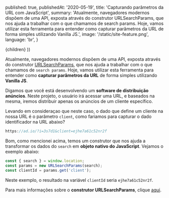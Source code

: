 
  published: true,
  publishedAt: '2020-05-19',
  title: 'Capturando parâmetros da URL com JavaScript',
  summary: 'Atualmente, navegadores modernos dispõem de uma API, exposta através do construtor URLSearchParams, que nos ajuda a trabalhar com o que chamamos de search params. Hoje, vamos utilizar esta ferramenta para entender como capturar parâmetros da URL de forma simples utilizando Vanilla JS.',
  image: '/static/site-feature.png',
  language: 'br',
}

  <BlogPost language={meta.language} path={router.pathname} meta={meta}>
    {children}
  </BlogPost>
))


Atualmente, navegadores modernos dispõem de uma API, exposta através do construtor [URLSearchParams](https://developer.mozilla.org/en-US/docs/Web/API/URLSearchParams/URLSearchParams), que nos ajuda a trabalhar com o que chamamos de `search params`. Hoje, vamos utilizar esta ferramenta para entender como **capturar parâmetros da URL** de forma simples utilizando **Vanilla JS**.

Digamos que você está desenvolvendo um **software de distribuição anúncios**. Neste projeto, o usuário irá acessar uma URL, e baseados na mesma, iremos distribuir apenas os anúncios de um cliente específico.

Levando em consideraçao que neste caso, o dado que define um cliente na nossa URL é o parâmetro `client`, como fariamos para capturar o dado identificador na URL abaixo?

```js
https://ad.io/?i=3s7d1&client=ejhe7a61c52nr2f
```

Bom, como mencionei acima, temos um construtor que nos ajuda a transformar os dados do `search` em **objeto nativo do JavaScript**. Vejamos o exemplo abaixo:

```js
const { search } = window.location;
const params = new URLSearchParams(search);
const clientId = params.get('client');
```

Neste exemplo, o resultado na variável `clientId` seria `ejhe7a61c52nr2f`. 

Para mais informações sobre o **construtor URLSearchParams**, clique [aqui](https://developer.mozilla.org/en-US/docs/Web/API/URLSearchParams/URLSearchParams).
